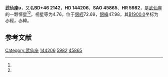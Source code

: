 {{Starbox begin
| name = 武仙座υ
}}
{{Starbox observe
| epoch = [[J2000.0|J2000.0]]
| constell = [[武仙座|武仙座]]<ref name=SIMBAD>{{cite web
 | url=http://simbad.u-strasbg.fr/simbad/sim-id?Ident=HR+5982
 | title=Pulsating variable Star
 | publisher=Centre de Données astronomiques de Strasbourg
 | work=SIMBAD
 | accessdate=2012-07-13
 | archive-date=2018-10-01
 | archive-url=https://web.archive.org/web/20181001192700/http://simbad.u-strasbg.fr/simbad/sim-id?Ident=HR+5982
 | dead-url=no
 }}</ref><ref name=DATA>{{cite web
 | url=http://vizier.u-strasbg.fr/viz-bin/VizieR-5?-out.add=.&-source=5050&-corr=PK=HR&-out.max=9999&HR=5982
 | title=VizieR Detailed Page
 | accessdate=2012-07-13
 | archive-date=2016-03-04
 | archive-url=https://web.archive.org/web/20160304201103/http://vizier.u-strasbg.fr/viz-bin/VizieR-5?-out.add=.&-source=5050&-corr=PK=HR&-out.max=9999&HR=5982
 | dead-url=no
 }}</ref>
| 星官 = 
| ra = {{RA|16|2|47.9}}<ref name=SIMBAD /><ref name=DATA />
| dec = {{DEC|+46|2|12}}<ref name=SIMBAD /><ref name=DATA />
| appmag_v = 4.76<ref name=SIMBAD /><ref name=DATA />
}}
{{Starbox character
| class = B9III<ref name=SIMBAD /><ref name=DATA />
| b-v = -0.11<ref name=SIMBAD /><ref name=DATA />
| u-b = -0.32<ref name=SIMBAD /><ref name=DATA />
| r-i = -0.1<ref name=SIMBAD /><ref name=DATA />
| variable = 
}}
{{Starbox astrometry
| radial_v = -0.32
| prop_mo_ra = 3
| parallax = 
| p_error = 
}}
{{Starbox catalog
| names =BD+46 2142，[[SAO星表|SAO]] 45865，[[HD星表|HD]] 144206，[[HR星表|HR]] 5982}}
{{Starbox reference |Simbad=HR+5982}}
{{Starbox end}}

'''武仙座υ'''，又名'''BD+46 2142'''，'''HD 144206'''、'''SAO 45865'''、'''HR 5982'''，是[[武仙座|武仙座]]的一颗恒星<ref name=SIMBAD /><ref name=DATA />，视星等为4.76，位于[[銀道座標系|銀經]]72.69，[[銀道座標系|銀緯]]47.98，其[[B1900.0|B1900.0]]坐标为赤經{{RA|15|59|40.9}}，赤緯{{DEC|+46|47.98|51}}。

== 参考文献 ==
{{reflist}}

{{star-stub}}

{{武仙座恒星}}
[[Category:武仙座|Category:武仙座]]
[[Category:HD和HDE天體|144206]]
[[Category:HR天體|5982]]
[[Category:SAO天體|45865]]